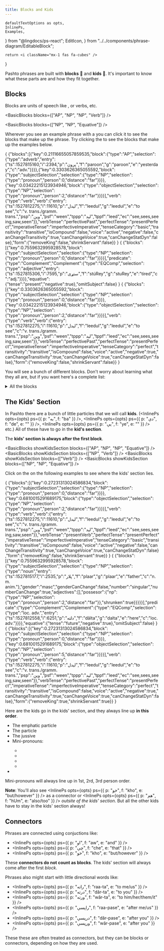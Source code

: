 ```yaml
---
title: Blocks and Kids
---
```


    defaultTextOptions as opts,
    InlinePs,
    Examples,
} from "@lingdocs/ps-react";
    EditIcon,
} from "../../components/phrase-diagram/EditableBlock";

    return <i className="mx-1 fas fa-cubes" />
}

Pashto phrases are built with **blocks** 🧱 and **kids** 👶. It's important to know what these parts are and how they fit together.

## Blocks

Blocks are units of speech like <NP text="NPs" />, <AP text="APs" /> or verbs, etc.

<BasicBlocks blocks={["AP", "NP", "NP", "Verb"]} />

<BasicBlocks blocks={["NP", "NP", "Equative"]} />

Wherever you see an example phrase with a <BlocksIcon /> you can click it to see the blocks that make up the phrase. Try clicking the <BlocksIcon /> to see the blocks that make up the examples below.

<EditableVPEx opts={opts} noEdit>
    {
        {"blocks":[{"key":0.21116655057859535,"block":{"type":"AP","selection":{"type":"adverb","entry":{"ts":1527815160,"i":2394,"p":"پرون","f":"paroon","g":"paroon","e":"yesterday","c":"adv."}}}},{"key":0.3303626365055592,"block":{"type":"subjectSelection","selection":{"type":"NP","selection":{"type":"pronoun","person":0,"distance":"far"}}}},{"key":0.03422215123934946,"block":{"type":"objectSelection","selection":{"type":"NP","selection":{"type":"pronoun","person":2,"distance":"far"}}}}],"verb":{"type":"verb","verb":{"entry":{"ts":1527812275,"i":11610,"p":"لیدل","f":"leedul","g":"leedul","e":"to see","c":"v. trans./gramm. trans.","psp":"وین","psf":"ween","tppp":"لید","tppf":"leed","ec":"see,sees,seeing,saw,seen"}},"verbTense":"perfectivePast","perfectTense":"presentPerfect","imperativeTense":"imperfectiveImperative","tenseCategory":"basic","transitivity":"transitive","isCompound":false,"voice":"active","negative":false,"canChangeTransitivity":true,"canChangeVoice":true,"canChangeStatDyn":false},"form":{"removeKing":false,"shrinkServant":false}}
    }
</EditableVPEx>

<EditableEPEx opts={opts} noEdit hideOmitSubject>
    {
        {"blocks":[{"key":0.7559632995928578,"block":{"type":"subjectSelection","selection":{"type":"NP","selection":{"type":"pronoun","person":0,"distance":"far"}}}}],"predicate":{"type":"Complement","Complement":{"type":"EQComp","selection":{"type":"adjective","entry":{"ts":1527815306,"i":7595,"p":"ستړی","f":"stúRey","g":"stuRey","e":"tired","c":"adj."}}}},"equative":{"tense":"present","negative":true},"omitSubject":false}
    }
</EditableEPEx>

<EditableVPEx opts={opts} noEdit>
    {
        {"blocks":[{"key":0.3303626365055592,"block":{"type":"subjectSelection","selection":{"type":"NP","selection":{"type":"pronoun","person":0,"distance":"far"}}}},{"key":0.03422215123934946,"block":{"type":"objectSelection","selection":{"type":"NP","selection":{"type":"pronoun","person":2,"distance":"far"}}}}],"verb":{"type":"verb","verb":{"entry":{"ts":1527812275,"i":11610,"p":"لیدل","f":"leedul","g":"leedul","e":"to see","c":"v. trans./gramm. trans.","psp":"وین","psf":"ween","tppp":"لید","tppf":"leed","ec":"see,sees,seeing,saw,seen"}},"verbTense":"perfectivePast","perfectTense":"presentPerfect","imperativeTense":"imperfectiveImperative","tenseCategory":"perfect","transitivity":"transitive","isCompound":false,"voice":"active","negative":true,"canChangeTransitivity":true,"canChangeVoice":true,"canChangeStatDyn":false},"form":{"removeKing":false,"shrinkServant":false}}
    }
</EditableVPEx>

You will see a bunch of different blocks. Don't worry about learning what they all are, but if you want here's a complete list:
<details>
    <summary>All the blocks</summary>
<ul>
<li><NP /></li>
<li><AP /></li>
<li><Complement text="Complement" /></li>
<li>Verb</li>
<li>The perfective head of a Verb (a perfective prefix like <InlinePs opts={opts} ps={{ p: "و", f: "oo", e: "" }} />)</li>
<li>Equative</li>
<li>Past Participle (in a perfect verb)</li>
<li>The negative <InlinePs opts={opts} ps={{ p: "نه", f: "nú", e: "not" }} /> or <InlinePs opts={opts} ps={{ p: "مه", f: "mú", e: "don't" }} /></li>
<li>The ability auxilary verb (ie. the <InlinePs opts={opts} ps={{ p: "شي", f: "shee" }} /> in <InlinePs opts={opts} ps={{ p: "کولی شي", f: "shee" }} />)</li>
</ul>
</details> 

## The Kids' Section

In Pashto there are a bunch of little particles that we will call **kids**. (<InlinePs opts={opts} ps={{ p: "به", f: "ba" }} />, <InlinePs opts={opts} ps={{ p: "دې", f: "de", e: "" }} />, <InlinePs opts={opts} ps={{ p: "یې", f: "ye", e: "" }} /> etc.) All of these have to go in the **kid's section**.

The **kids' section is always after the first block**.

<BasicBlocks showKidsSection blocks={["AP", "NP", "NP", "Equative"]} />
<BasicBlocks showKidsSection blocks={["NP", "Verb"]} />
<BasicBlocks showKidsSection blocks={["Verb"]} />
<BasicBlocks showKidsSection blocks={["NP", "NP", "Equative"]} />

Click on the <BlocksIcon /> on the following examples to see where the kids' section lies.

<EditableVPEx opts={opts} noEdit>
    {
        {"blocks":[{"key":0.27231313024586834,"block":{"type":"subjectSelection","selection":{"type":"NP","selection":{"type":"pronoun","person":0,"distance":"far"}}}},{"key":0.6810015291689175,"block":{"type":"objectSelection","selection":{"type":"NP","selection":{"type":"pronoun","person":2,"distance":"far"}}}}],"verb":{"type":"verb","verb":{"entry":{"ts":1527812275,"i":11610,"p":"لیدل","f":"leedul","g":"leedul","e":"to see","c":"v. trans./gramm. trans.","psp":"وین","psf":"ween","tppp":"لید","tppf":"leed","ec":"see,sees,seeing,saw,seen"}},"verbTense":"presentVerb","perfectTense":"presentPerfect","imperativeTense":"imperfectiveImperative","tenseCategory":"basic","transitivity":"transitive","isCompound":false,"voice":"active","negative":false,"canChangeTransitivity":true,"canChangeVoice":true,"canChangeStatDyn":false},"form":{"removeKing":false,"shrinkServant":true}}
    }
</EditableVPEx>

<EditableEPEx opts={opts} hideOmitSubject noEdit>
    {
        {"blocks":[{"key":0.7559632995928578,"block":{"type":"subjectSelection","selection":{"type":"NP","selection":{"type":"noun","entry":{"ts":1527815177,"i":2535,"p":"پلار","f":"plaar","g":"plaar","e":"father","c":"n. m. anim."},"gender":"masc","genderCanChange":false,"number":"singular","numberCanChange":true,"adjectives":[],"possesor":{"np":{"type":"NP","selection":{"type":"pronoun","person":2,"distance":"far"}},"shrunken":true}}}}}],"predicate":{"type":"Complement","Complement":{"type":"EQComp","selection":{"type":"loc. adv.","entry":{"ts":1527812558,"i":6251,"p":"دلته","f":"dălta","g":"dalta","e":"here","c":"loc. adv."}}}},"equative":{"tense":"future","negative":true},"omitSubject":false}
    }
</EditableEPEx>

<EditableVPEx opts={opts} noEdit>
    {
        {"blocks":[{"key":0.27231313024586834,"block":{"type":"subjectSelection","selection":{"type":"NP","selection":{"type":"pronoun","person":0,"distance":"far"}}}},{"key":0.6810015291689175,"block":{"type":"objectSelection","selection":{"type":"NP","selection":{"type":"pronoun","person":5,"distance":"far"}}}}],"verb":{"type":"verb","verb":{"entry":{"ts":1527812275,"i":11610,"p":"لیدل","f":"leedul","g":"leedul","e":"to see","c":"v. trans./gramm. trans.","psp":"وین","psf":"ween","tppp":"لید","tppf":"leed","ec":"see,sees,seeing,saw,seen"}},"verbTense":"perfectivePast","perfectTense":"presentPerfect","imperativeTense":"imperfectiveImperative","tenseCategory":"perfect","transitivity":"transitive","isCompound":false,"voice":"active","negative":true,"canChangeTransitivity":true,"canChangeVoice":true,"canChangeStatDyn":false},"form":{"removeKing":true,"shrinkServant":true}}
    }
</EditableVPEx>

Here are the kids go in the kids' section, and they always line up **in this order**.

<ul>
    <li>The emphatic <InlinePs opts={opts} ps={{ p: "خو", f: "kho" }} /> particle</li> 
    <li>The <InlinePs opts={opts} ps={{ p: "به", f: "ba" }} /> particle</li>
    <li>The jussive <InlinePs opts={opts} ps={{ p: "دې", f: "de", e: "may" }} /></li>
    <li><Link to="/pronouns/pronouns-mini/">Mini-pronouns</Link>:</li>
    <ul>
        <li><InlinePs opts={opts} ps={{ p: "مې", f: "me", e: "1st pers sing" }} /></li> 
        <li><InlinePs opts={opts} ps={{ p: "دې", f: "de", e: "2nd pers sing" }} /></li>  
        <li><InlinePs opts={opts} ps={{ p: "مو", f: "mU", e: "1st/2nd pers plur" }} /></li> 
        <li><InlinePs opts={opts} ps={{ p: "یې", f: "ye", e: "3rd pers" }} /></li>
    </ul>
    <li><InlinePs opts={opts} ps={{ p: "هم", f: "hUm", e: "also/too" }} /></li>
</ul>

<p><Link to="/pronouns/pronouns-mini/">Mini-pronouns</Link> will always line up in 1st, 2rd, 3rd person order.</p>

**Note**: You'll also see <InlinePs opts={opts} ps={{ p: "خو", f: "kho", e: "but/however" }} /> as a connector or <InlinePs opts={opts} ps={{ p: "هم", f: "hUm", e: "also/too" }} /> *outsite of the kids' section*. But all the other kids have to stay in the kids' section always!

## Connectors

Phrases are connected using conjuctions like:

- <InlinePs opts={opts} ps={{ p: "او", f: "aw", e: "and" }} />
- <InlinePs opts={opts} ps={{ p: "چې", f: "che", e: "that" }} />
- <InlinePs opts={opts} ps={{ p: "خو", f: "kho", e: "but/however" }} />

These **connectors do not count as blocks**. The <Link to="#the-kids-section">kids' section</Link> will always come after the first *block*.

Phrases also might start with little directional words like:

- <InlinePs opts={opts} ps={{ p: "راته", f: "raa-ta", e: "to me/us" }} />
- <InlinePs opts={opts} ps={{ p: "درته", f: "dăr-ta", e: "to you" }} />
- <InlinePs opts={opts} ps={{ p: "ورته", f: "wăr-ta", e: "to him/her/them/it" }} />
- <InlinePs opts={opts} ps={{ p: "راپسې", f: "raa-pase", e: "after me/us" }} />
- <InlinePs opts={opts} ps={{ p: "درپسې", f: "dăr-pase", e: "after you" }} />
- <InlinePs opts={opts} ps={{ p: "ورپسې", f: "wăr-pase", e: "after you" }} />

These these are often treated as connectors, but they can be blocks or connectors, depending on how they are used.

